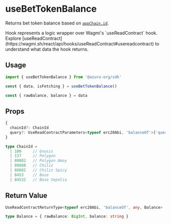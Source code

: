
# useBetTokenBalance

Returns bet token balance based on [`appChain.id`](/hub/apps/sdk/providers/chain#return-value).

<Callout type="info">
Hook represents a logic wrapper over Wagmi's `useReadContract` hook. Explore [useReadContract](https://wagmi.sh/react/api/hooks/useReadContract#usereadcontract) to understand what data the hook returns.
</Callout>

## Usage

```ts
import { useBetTokenBalance } from '@azuro-org/sdk'

const { data, isFetching } = useBetTokenBalance()

const { rawBalance, balance } = data
```

## Props

```ts
{
  chainId?: ChainId
  query?: UseReadContractParameters<typeof erc20Abi, 'balanceOf'>['query']
}
```

```ts
type ChainId = 
  | 100     // Gnosis
  | 137     // Polygon
  | 80002   // Polygon Amoy
  | 88888   // Chiliz
  | 88882   // Chiliz Spicy
  | 8453    // Base
  | 84532   // Base Sepolia
```

## Return Value

```ts
UseReadContractReturnType<typeof erc20Abi, 'balanceOf', any, Balance>
```

```ts
type Balance = { rawBalance: BigInt, balance: string }
```
